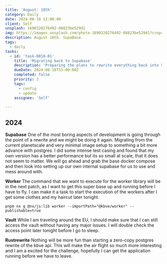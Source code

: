 ```yaml
---
title: 'August: 18th'
category: Daily
date: 2024-08-18 12:00:00
client: Self
unsplash: 1690320276492-08823be529d1
img: https://images.unsplash.com/photo-1690320276492-08823be529d1?crop=entropy&cs=srgb&fm=jpg&ixid=MnwzNjM5Nzd8MHwxfHJhbmRvbXx8fHx8fHx8fDE2ODE3NDg2ODY&ixlib=rb-4.0.3&q=85
description: August 18th. SupaBase.
tags:
  - daily
tasks:
  - id: 'task-0818-01'
    title: 'Migrating back to Supabase'
    description: 'Preparing the plans to rewrite everything back into Supabase.'
    dueDate: 2024-08-18T15:00:00Z
    completed: false
    priority: 3
    tags:
      - config
      - update
    assignee: 'Self'
  
---
```



## 2024

**Supabase**
One of the most boring aspects of development is going through the point of a rewrite and we might be doing it again.
Migrating from the current planetscale and very minimal image setup to something a bit more advance with postgres.
I did some intense test casing and found that my own version has a better performance but its so small at scale, that it does not seem to matter.
We will go ahead and grab the base docker compose and then look into setting up our own internal supabase for us to use and mess around with.

**Worker**
The command that we want to execute for the worker library will be in the next patch, as I want to get this super base up and running before I have to fly.
I can make it a task to start the execution of the workers after I get some clothes and my haircut later tonight.

```shell 
pnpm nx g @nx/js:lib worker --importPath="@kbve/worker" --publishable=true
```

**Vault**
While I am traveling around the EU, I should make sure that I can still access the vault without having any major issues.
I will double check the access point later tonight before I go to sleep.

**Rustrewrite**
Nothing will be more fun than starting a zero-copy postgres rewrite of the kbve api.
This will make the air flight so much more interesting and I am a excited for the challenge, hopefully I can get the application running before we have to leave.
